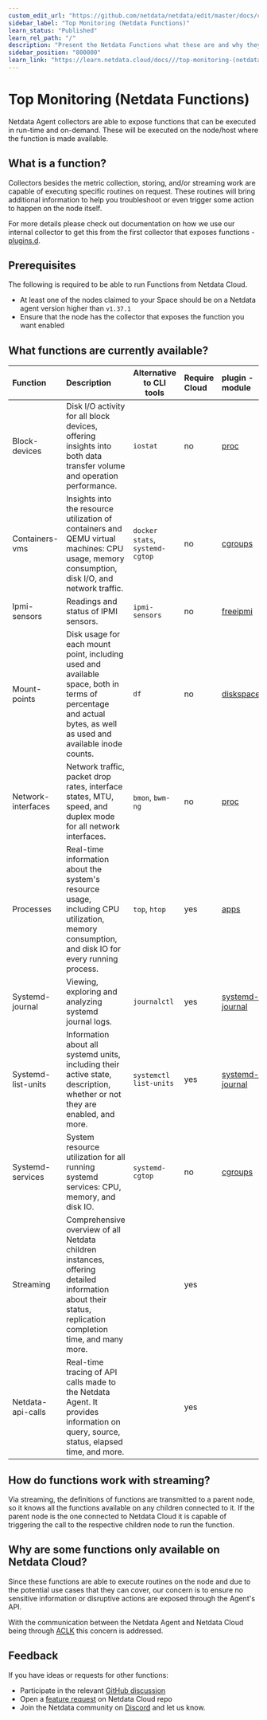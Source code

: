 ```yaml
---
custom_edit_url: "https://github.com/netdata/netdata/edit/master/docs/cloud/netdata-functions.md"
sidebar_label: "Top Monitoring (Netdata Functions)"
learn_status: "Published"
learn_rel_path: "/"
description: "Present the Netdata Functions what these are and why they should be used."
sidebar_position: "800000"
learn_link: "https://learn.netdata.cloud/docs///top-monitoring-(netdata-functions)"
---
```


# Top Monitoring (Netdata Functions)

Netdata Agent collectors are able to expose functions that can be executed in run-time and on-demand. These will be
executed on the node/host where the function is made available.

## What is a function?

Collectors besides the metric collection, storing, and/or streaming work are capable of executing specific routines on request. These routines will bring additional information to help you troubleshoot or even trigger some action to happen on the node itself.

For more details please check out documentation on how we use our internal collector to get this from the first collector that exposes functions - [plugins.d](/docs/developer-and-contributor-corner/external-plugins#function).

## Prerequisites

The following is required to be able to run Functions from Netdata Cloud.

- At least one of the nodes claimed to your Space should be on a Netdata agent version higher than `v1.37.1`
- Ensure that the node has the collector that exposes the function you want enabled

## What functions are currently available?

| Function           | Description                                                                                                                                                    | Alternative to CLI tools        | Require Cloud | plugin - module                                                                                                |
|:-------------------|:---------------------------------------------------------------------------------------------------------------------------------------------------------------|---------------------------------|:--------------|:---------------------------------------------------------------------------------------------------------------|
| Block-devices      | Disk I/O activity for all block devices, offering insights into both data transfer volume and operation performance.                                           | `iostat`                        | no            | [proc](https://github.com/netdata/netdata/tree/master/src/collectors/proc.plugin#readme)                       |
| Containers-vms     | Insights into the resource utilization of containers and QEMU virtual machines: CPU usage, memory consumption, disk I/O, and network traffic.                  | `docker stats`, `systemd-cgtop` | no            | [cgroups](https://github.com/netdata/netdata/tree/master/src/collectors/cgroups.plugin#readme)                 |
| Ipmi-sensors       | Readings and status of IPMI sensors.                                                                                                                           | `ipmi-sensors`                  | no            | [freeipmi](https://github.com/netdata/netdata/tree/master/src/collectors/freeipmi.plugin#readme)               |
| Mount-points       | Disk usage for each mount point, including used and available space, both in terms of percentage and actual bytes, as well as used and available inode counts. | `df`                            | no            | [diskspace](https://github.com/netdata/netdata/tree/master/src/collectors/diskspace.plugin#readme)             |
| Network-interfaces | Network traffic, packet drop rates, interface states, MTU, speed, and duplex mode for all network interfaces.                                                  | `bmon`, `bwm-ng`                | no            | [proc](https://github.com/netdata/netdata/tree/master/src/collectors/proc.plugin#readme)                       |
| Processes          | Real-time information about the system's resource usage, including CPU utilization, memory consumption, and disk IO for every running process.                 | `top`, `htop`                   | yes           | [apps](https://github.com/netdata/netdata/blob/master/src/collectors/apps.plugin/README.md)                    |
| Systemd-journal    | Viewing, exploring and analyzing systemd journal logs.                                                                                                         | `journalctl`                    | yes           | [systemd-journal](https://github.com/netdata/netdata/tree/master/src/collectors/systemd-journal.plugin#readme) |
| Systemd-list-units | Information about all systemd units, including their active state, description, whether or not they are enabled, and more.                                     | `systemctl list-units`          | yes           | [systemd-journal](https://github.com/netdata/netdata/tree/master/src/collectors/systemd-journal.plugin#readme) |
| Systemd-services   | System resource utilization for all running systemd services: CPU, memory, and disk IO.                                                                        | `systemd-cgtop`                 | no            | [cgroups](https://github.com/netdata/netdata/tree/master/src/collectors/cgroups.plugin#readme)                 |
| Streaming          | Comprehensive overview of all Netdata children instances, offering detailed information about their status, replication completion time, and many more.        |                                 | yes           |                                                                                                                |
| Netdata-api-calls  | Real-time tracing of API calls made to the Netdata Agent. It provides information on query, source, status, elapsed time, and more.                            |                                 | yes           |                                                                                                                |

## How do functions work with streaming?

Via streaming, the definitions of functions are transmitted to a parent node, so it knows all the functions available on any children connected to it. If the parent node is the one connected to Netdata Cloud it is capable of triggering the call to the respective children node to run the function.

## Why are some functions only available on Netdata Cloud?

Since these functions are able to execute routines on the node and due to the potential use cases that they can cover, our concern is to ensure no sensitive information or disruptive actions are exposed through the Agent's API.

With the communication between the Netdata Agent and Netdata Cloud being through [ACLK](/docs/netdata-cloud/agent-cloud-link-aclk) this concern is addressed.

## Feedback

If you have ideas or requests for other functions:

- Participate in the relevant [GitHub discussion](https://github.com/netdata/netdata/discussions/14412)
- Open a [feature request](https://github.com/netdata/netdata-cloud/issues/new?assignees=&labels=feature+request%2Cneeds+triage&template=FEAT_REQUEST.yml&title=%5BFeat%5D%3A+) on Netdata Cloud repo
- Join the Netdata community on [Discord](https://discord.com/invite/2mEmfW735j) and let us know.
